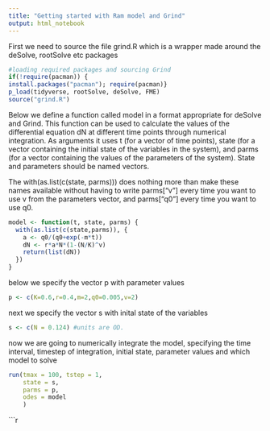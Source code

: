 ```yaml
---
title: "Getting started with Ram model and Grind"
output: html_notebook
---
```


First we need to source the file grind.R which is a wrapper made around the deSolve, rootSolve etc packages 
```r
#loading required packages and sourcing Grind
if(!require(pacman)) {
install.packages("pacman"); require(pacman)}
p_load(tidyverse, rootSolve, deSolve, FME)
source("grind.R")
```

Below we define a function called model in a format appropriate for deSolve and Grind.
This function can be used to calculate the values of the differential equation dN at different time points through numerical integration. As arguments it uses t (for a vector of time points), state (for a vector containing the initial state of the variables in the system), and parms (for a vector containing the values of the parameters of the system). State and parameters should be named vectors.

The with(as.list(c(state, parms))) does nothing more than make these names available without having to write parms["v"] every time you want to use v from the parameters vector, and parms["q0"] every time you want to use q0.

```r
model <- function(t, state, parms) {
  with(as.list(c(state,parms)), {
    a <- q0/(q0+exp(-m*t))
    dN <- r*a*N*(1-(N/K)^v)
    return(list(dN))  
  }) 
}
```

below we specify the vector p with parameter values
```r
p <- c(K=0.6,r=0.4,m=2,q0=0.005,v=2)
```

next we specify the vector s with inital state of the variables
```r
s <- c(N = 0.124) #units are OD.
```

now we are going to numerically integrate the model, specifying the time interval, timestep of integration, initial state, parameter values and which model to solve
```r
run(tmax = 100, tstep = 1,
    state = s,
    parms = p,
    odes = model
    )
```


```r

